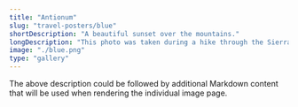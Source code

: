 ```yaml
---
title: "Antionum"
slug: "travel-posters/blue"
shortDescription: "A beautiful sunset over the mountains."
longDescription: "This photo was taken during a hike through the Sierra Nevada mountains, capturing the warm colors of the setting sun."
image: "./blue.png"
type: "gallery"
---
```


The above description could be followed by additional Markdown content that will be used when rendering the individual image page.
